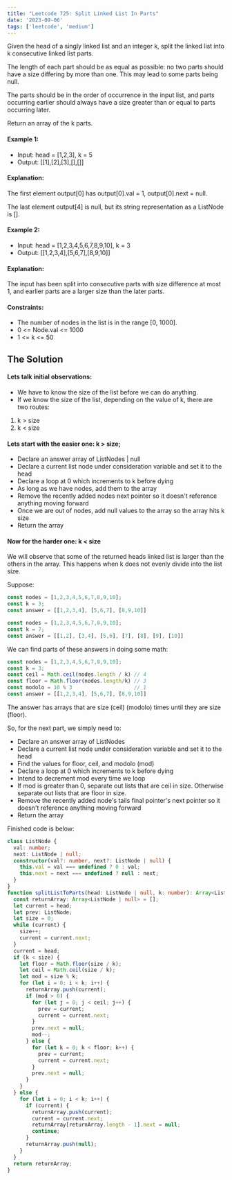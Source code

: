 ```yaml
---
title: "Leetcode 725: Split Linked List In Parts"
date: '2023-09-06'
tags: ['leetcode', 'medium']
---
```


Given the head of a singly linked list and an integer k, split the linked list into k consecutive linked list parts.

The length of each part should be as equal as possible: no two parts should have a size differing by more than one. This may lead to some parts being null.

The parts should be in the order of occurrence in the input list, and parts occurring earlier should always have a size greater than or equal to parts occurring later.

Return an array of the k parts.

#### Example 1:
- Input: head = [1,2,3], k = 5
- Output: [[1],[2],[3],[],[]]
#### Explanation:
The first element output[0] has output[0].val = 1, output[0].next = null.

The last element output[4] is null, but its string representation as a ListNode is [].

#### Example 2:
- Input: head = [1,2,3,4,5,6,7,8,9,10], k = 3
- Output: [[1,2,3,4],[5,6,7],[8,9,10]]
#### Explanation:
The input has been split into consecutive parts with size difference at most 1, and earlier parts are a larger size than the later parts.
 
#### Constraints:
- The number of nodes in the list is in the range [0, 1000].
- 0 \<= Node.val \<= 1000
- 1 \<= k \<= 50

## The Solution

#### Lets talk initial observations:
- We have to know the size of the list before we can do anything.
- If we know the size of the list, depending on the value of k, there are two routes:
1. k \> size
2. k \< size

#### Lets start with the easier one: k \> size;
- Declare an answer array of ListNodes | null
- Declare a current list node under consideration variable and set it to the head
- Declare a loop at 0 which increments to k before dying
- As long as we have nodes, add them to the array
- Remove the recently added nodes next pointer so it doesn't reference anything moving forward
- Once we are out of nodes, add null values to the array so the array hits k size
- Return the array

#### Now for the harder one: k \< size 
We will observe that some of the returned heads linked list is larger than the others in the array. This happens when k does not evenly divide into the list size.

Suppose:
```ts
const nodes = [1,2,3,4,5,6,7,8,9,10];
const k = 3;
const answer = [[1,2,3,4], [5,6,7], [8,9,10]]

const nodes = [1,2,3,4,5,6,7,8,9,10];
const k = 7;
const answer = [[1,2], [3,4], [5,6], [7], [8], [9], [10]]
```

We can find parts of these answers in doing some math:
```ts
const nodes = [1,2,3,4,5,6,7,8,9,10];
const k = 3;
const ceil = Math.ceil(nodes.length / k) // 4
const floor = Math.floor(nodes.length/k) // 3
const modolo = 10 % 3                    // 1
const answer = [[1,2,3,4], [5,6,7], [8,9,10]]
```
The answer has arrays that are size (ceil) (modolo) times until they are size (floor).

So, for the next part, we simply need to:
- Declare an answer array of ListNodes
- Declare a current list node under consideration variable and set it to the head
- Find the values for floor, ceil, and modolo (mod)
- Declare a loop at 0 which increments to k before dying
- Intend to decrement mod every time we loop
- If mod is greater than 0, separate out lists that are ceil in size. Otherwise separate out lists that are floor in size.
- Remove the recently added node's tails final pointer's next pointer so it doesn't reference anything moving forward
- Return the array

Finished code is below:
```ts
class ListNode {
  val: number;
  next: ListNode | null;
  constructor(val?: number, next?: ListNode | null) {
    this.val = val === undefined ? 0 : val;
    this.next = next === undefined ? null : next;
  }
}
function splitListToParts(head: ListNode | null, k: number): Array<ListNode | null> {
  const returnArray: Array<ListNode | null> = [];
  let current = head;
  let prev: ListNode;
  let size = 0;
  while (current) {
    size++;
    current = current.next;
  }
  current = head;
  if (k < size) {
    let floor = Math.floor(size / k);
    let ceil = Math.ceil(size / k);
    let mod = size % k;
    for (let i = 0; i < k; i++) {
      returnArray.push(current);
      if (mod > 0) {
        for (let j = 0; j < ceil; j++) {
          prev = current;
          current = current.next;
        }
        prev.next = null;
        mod--;
      } else {
        for (let k = 0; k < floor; k++) {
          prev = current;
          current = current.next;
        }
        prev.next = null;
      }
    }
  } else {
    for (let i = 0; i < k; i++) {
      if (current) {
        returnArray.push(current);
        current = current.next;
        returnArray[returnArray.length - 1].next = null;
        continue;
      }
      returnArray.push(null);
    }
  }
  return returnArray;
}
```